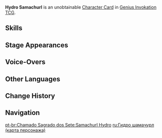{{About|the [[Character Card]]|the [[Common Enemy]]|Hydro Samachurl}}
{{Genius Invokation TCG Infobox
|title       = Hy&shy;dro Sa&shy;ma&shy;churl
|id          = 003202
|image       = Hydro Samachurl Character Card.png
|type        = Character Card
|health      = 4
|element     = Hydro
|faction     = Monster;Hilichurl
|weapon      = Other Weapons
|features    = Hydro Samachurl
}}
'''Hydro Samachurl''' is an unobtainable [[Character Card]] in [[Genius Invokation TCG]].

==Skills==
{{Genius Invokation TCG Skills Table}}

==Stage Appearances==
{{Genius Invokation TCG Stage Appearances}}

==Voice-Overs==
{{VO/Enemy
|enemy                   = Shaman Water (Character Card)
|vo_01_00_title          = Character Select
|vo_01_01_tx_en          = {{A|vo gcg monster shaman water selectonstage 01.ogg}} {{A|vo gcg monster shaman water selectonstage 02.ogg}} {{A|vo gcg monster shaman water selectonstage 03.ogg}}

|vo_02_00_title          = Prayer for Rain
|vo_02_01_tx_en          = {{A|vo gcg monster shaman water elementalart 01.ogg}} {{A|vo gcg monster shaman water elementalart 02.ogg}} {{A|vo gcg monster shaman water elementalart 03.ogg}}

|vo_03_00_title          = Tidal Impact
|vo_03_01_tx_en          = {{A|vo gcg monster shaman water elementalburst 01.ogg}} {{A|vo gcg monster shaman water elementalburst 02.ogg}} {{A|vo gcg monster shaman water elementalburst 03.ogg}}

|vo_04_00_title          = Heavy Hit Taken
|vo_04_01_tx_en          = {{A|vo gcg monster shaman water hitheavy 01.ogg}} {{A|vo gcg monster shaman water hitheavy 02.ogg}} {{A|vo gcg monster shaman water hitheavy 03.ogg}}

|vo_05_00_title          = Defeated
|vo_05_01_tx_en          = {{A|vo gcg monster shaman water die 01.ogg}} {{A|vo gcg monster shaman water die 02.ogg}} {{A|vo gcg monster shaman water die 03.ogg}}
}}

==Other Languages==
{{Other Languages|Transclude=Hydro Samachurl}}

==Change History==
{{Change History|3.3}}

==Navigation==
{{Genius Invokation TCG Navbox|Character Card Unobtainable}}

[[pt-br:Chamado Sagrado dos Sete:Samachurl Hydro]]
[[ru:Гидро шамачурл (карта персонажа)]]